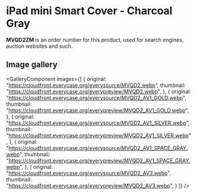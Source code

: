 
# iPad mini Smart Cover - Charcoal Gray

<Callout type='info' emoji='👉🏻'>**MVQD2ZM** is an order number for this product, used for search engines, auction websites and such.</Callout>

## Image gallery

<GalleryComponent
    images={[
      {
        original: "https://cloudfront.everycase.org/everysource/MVQD2.webp",
        thumbnail: "https://cloudfront.everycase.org/everypreview/MVQD2.webp",
      },
      {
        original: "https://cloudfront.everycase.org/everysource/MVQD2_AV1_GOLD.webp",
        thumbnail: "https://cloudfront.everycase.org/everypreview/MVQD2_AV1_GOLD.webp",
      },
      {
        original: "https://cloudfront.everycase.org/everysource/MVQD2_AV1_SILVER.webp",
        thumbnail: "https://cloudfront.everycase.org/everypreview/MVQD2_AV1_SILVER.webp",
      },
      {
        original: "https://cloudfront.everycase.org/everysource/MVQD2_AV1_SPACE_GRAY.webp",
        thumbnail: "https://cloudfront.everycase.org/everypreview/MVQD2_AV1_SPACE_GRAY.webp",
      },
      {
        original: "https://cloudfront.everycase.org/everysource/MVQD2_AV3.webp",
        thumbnail: "https://cloudfront.everycase.org/everypreview/MVQD2_AV3.webp",
      }
    ]}
  />
